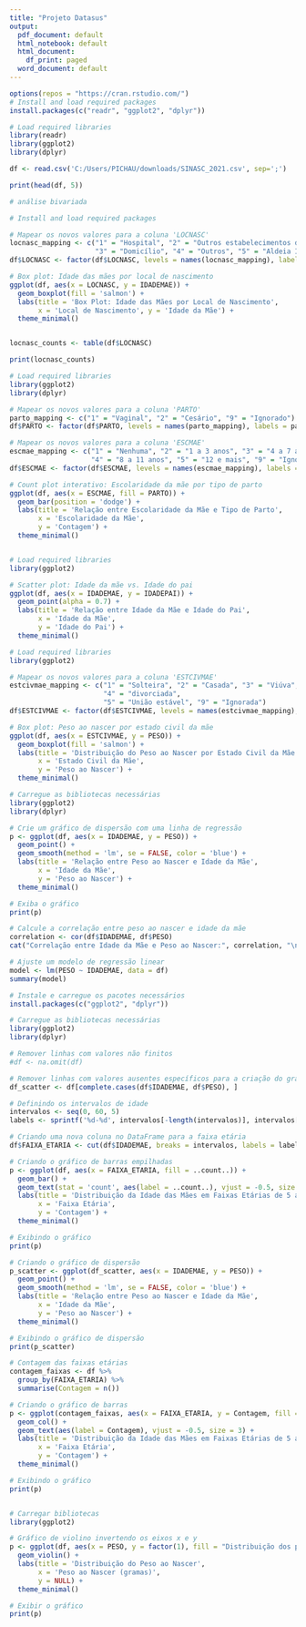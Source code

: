 ---
title: "Projeto Datasus"
output:
  pdf_document: default
  html_notebook: default
  html_document:
    df_print: paged
  word_document: default
---
```{r}
options(repos = "https://cran.rstudio.com/")
# Install and load required packages
install.packages(c("readr", "ggplot2", "dplyr"))

# Load required libraries
library(readr)
library(ggplot2)
library(dplyr)


```


```{r}
df <- read.csv('C:/Users/PICHAU/downloads/SINASC_2021.csv', sep=';')
```


```{r}
print(head(df, 5))
```


```{r}

# análise bivariada

# Install and load required packages

# Mapear os novos valores para a coluna 'LOCNASC'
locnasc_mapping <- c("1" = "Hospital", "2" = "Outros estabelecimentos de saúde", 
                     "3" = "Domicílio", "4" = "Outros", "5" = "Aldeia Indígena", "9" = "Ignorado")
df$LOCNASC <- factor(df$LOCNASC, levels = names(locnasc_mapping), labels = locnasc_mapping)

# Box plot: Idade das mães por local de nascimento
ggplot(df, aes(x = LOCNASC, y = IDADEMAE)) +
  geom_boxplot(fill = 'salmon') +
  labs(title = 'Box Plot: Idade das Mães por Local de Nascimento',
       x = 'Local de Nascimento', y = 'Idade da Mãe') +
  theme_minimal()



```
```{r}
locnasc_counts <- table(df$LOCNASC)

print(locnasc_counts)

```

```{r}
# Load required libraries
library(ggplot2)
library(dplyr)

# Mapear os novos valores para a coluna 'PARTO'
parto_mapping <- c("1" = "Vaginal", "2" = "Cesário", "9" = "Ignorado")
df$PARTO <- factor(df$PARTO, levels = names(parto_mapping), labels = parto_mapping)

# Mapear os novos valores para a coluna 'ESCMAE'
escmae_mapping <- c("1" = "Nenhuma", "2" = "1 a 3 anos", "3" = "4 a 7 anos", 
                    "4" = "8 a 11 anos", "5" = "12 e mais", "9" = "Ignorado")
df$ESCMAE <- factor(df$ESCMAE, levels = names(escmae_mapping), labels = escmae_mapping)

# Count plot interativo: Escolaridade da mãe por tipo de parto
ggplot(df, aes(x = ESCMAE, fill = PARTO)) +
  geom_bar(position = 'dodge') +
  labs(title = 'Relação entre Escolaridade da Mãe e Tipo de Parto',
       x = 'Escolaridade da Mãe',
       y = 'Contagem') +
  theme_minimal()



```
```{r}
# Load required libraries
library(ggplot2)

# Scatter plot: Idade da mãe vs. Idade do pai
ggplot(df, aes(x = IDADEMAE, y = IDADEPAI)) +
  geom_point(alpha = 0.7) +
  labs(title = 'Relação entre Idade da Mãe e Idade do Pai',
       x = 'Idade da Mãe',
       y = 'Idade do Pai') +
  theme_minimal()

```
```{r}
# Load required libraries
library(ggplot2)

# Mapear os novos valores para a coluna 'ESTCIVMAE'
estcivmae_mapping <- c("1" = "Solteira", "2" = "Casada", "3" = "Viúva", 
                       "4" = "divorciada", 
                       "5" = "União estável", "9" = "Ignorada")
df$ESTCIVMAE <- factor(df$ESTCIVMAE, levels = names(estcivmae_mapping), labels = estcivmae_mapping)

# Box plot: Peso ao nascer por estado civil da mãe
ggplot(df, aes(x = ESTCIVMAE, y = PESO)) +
  geom_boxplot(fill = 'salmon') +
  labs(title = 'Distribuição do Peso ao Nascer por Estado Civil da Mãe',
       x = 'Estado Civil da Mãe',
       y = 'Peso ao Nascer') +
  theme_minimal()

```
```{r}
# Carregue as bibliotecas necessárias
library(ggplot2)
library(dplyr)

# Crie um gráfico de dispersão com uma linha de regressão
p <- ggplot(df, aes(x = IDADEMAE, y = PESO)) +
  geom_point() +
  geom_smooth(method = 'lm', se = FALSE, color = 'blue') +
  labs(title = 'Relação entre Peso ao Nascer e Idade da Mãe',
       x = 'Idade da Mãe',
       y = 'Peso ao Nascer') +
  theme_minimal()

# Exiba o gráfico
print(p)

# Calcule a correlação entre peso ao nascer e idade da mãe
correlation <- cor(df$IDADEMAE, df$PESO)
cat("Correlação entre Idade da Mãe e Peso ao Nascer:", correlation, "\n")

# Ajuste um modelo de regressão linear
model <- lm(PESO ~ IDADEMAE, data = df)
summary(model)
```


```{r}
# Instale e carregue os pacotes necessários
install.packages(c("ggplot2", "dplyr"))

# Carregue as bibliotecas necessárias
library(ggplot2)
library(dplyr)

# Remover linhas com valores não finitos
#df <- na.omit(df)

# Remover linhas com valores ausentes específicos para a criação do gráfico de dispersão
df_scatter <- df[complete.cases(df$IDADEMAE, df$PESO), ]

# Definindo os intervalos de idade
intervalos <- seq(0, 60, 5)
labels <- sprintf('%d-%d', intervalos[-length(intervalos)], intervalos[-1])

# Criando uma nova coluna no DataFrame para a faixa etária
df$FAIXA_ETARIA <- cut(df$IDADEMAE, breaks = intervalos, labels = labels, include.lowest = TRUE)

# Criando o gráfico de barras empilhadas
p <- ggplot(df, aes(x = FAIXA_ETARIA, fill = ..count..)) +
  geom_bar() +
  geom_text(stat = 'count', aes(label = ..count..), vjust = -0.5, size = 3) +
  labs(title = 'Distribuição da Idade das Mães em Faixas Etárias de 5 anos',
       x = 'Faixa Etária',
       y = 'Contagem') +
  theme_minimal()

# Exibindo o gráfico
print(p)

# Criando o gráfico de dispersão
p_scatter <- ggplot(df_scatter, aes(x = IDADEMAE, y = PESO)) +
  geom_point() +
  geom_smooth(method = 'lm', se = FALSE, color = 'blue') +
  labs(title = 'Relação entre Peso ao Nascer e Idade da Mãe',
       x = 'Idade da Mãe',
       y = 'Peso ao Nascer') +
  theme_minimal()

# Exibindo o gráfico de dispersão
print(p_scatter)

```

```{r}

# Contagem das faixas etárias
contagem_faixas <- df %>%
  group_by(FAIXA_ETARIA) %>%
  summarise(Contagem = n())

# Criando o gráfico de barras
p <- ggplot(contagem_faixas, aes(x = FAIXA_ETARIA, y = Contagem, fill = FAIXA_ETARIA)) +
  geom_col() +
  geom_text(aes(label = Contagem), vjust = -0.5, size = 3) +
  labs(title = 'Distribuição da Idade das Mães em Faixas Etárias de 5 anos',
       x = 'Faixa Etária',
       y = 'Contagem') +
  theme_minimal()

# Exibindo o gráfico
print(p)



```


```{r}
# Carregar bibliotecas
library(ggplot2)

# Gráfico de violino invertendo os eixos x e y
p <- ggplot(df, aes(x = PESO, y = factor(1), fill = "Distribuição dos pesos")) +
  geom_violin() +
  labs(title = 'Distribuição do Peso ao Nascer',
       x = 'Peso ao Nascer (gramas)',
       y = NULL) +
  theme_minimal() 

# Exibir o gráfico
print(p)


```

